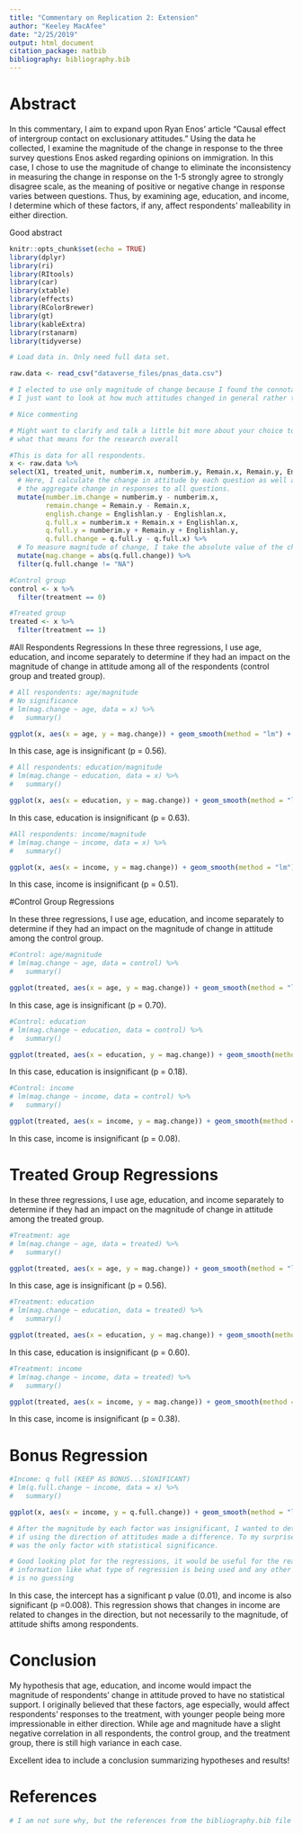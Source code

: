 ```yaml
---
title: "Commentary on Replication 2: Extension"
author: "Keeley MacAfee"
date: "2/25/2019"
output: html_document
citation_package: natbib
bibliography: bibliography.bib
---
```



# Abstract
In this commentary, I aim to expand upon Ryan Enos' article "Causal effect of intergroup contact on exclusionary attitudes." Using the data he collected, I examine the magnitude of the change in response to the three survey questions Enos asked regarding opinions on immigration. In this case, I chose to use the magnitude of change to eliminate the inconsistency in measuring the change in response on the 1-5 strongly agree to strongly disagree scale, as the meaning of positive or negative change in response varies between questions. Thus, by examining age, education, and income, I determine which of these factors, if any, affect respondents' malleability in either direction.

Good abstract

```r
knitr::opts_chunk$set(echo = TRUE)
library(dplyr)
library(ri)
library(RItools)
library(car)
library(xtable)
library(effects)
library(RColorBrewer)
library(gt)
library(kableExtra)
library(rstanarm)
library(tidyverse)
```



```r
# Load data in. Only need full data set.

raw.data <- read_csv("dataverse_files/pnas_data.csv")

# I elected to use only magnitude of change because I found the connotations of the questions to be different. For example, the change in response to the third question has a different meaning than a change in response to the first two.
# I just want to look at how much attitudes changed in general rather than distinguishing between exclusionary vs softening attitudes as a result of exposure to outgroups. I felt that Enos on one hand made the claim that people became more exclusionary but on the other hand argued that prolonged exposure could also make people more accepting. 

# Nice commenting

# Might want to clarify and talk a little bit more about your choice to use magnitude of chance and
# what that means for the research overall

#This is data for all respondents. 
x <- raw.data %>%
select(X1, treated_unit, numberim.x, numberim.y, Remain.x, Remain.y, Englishlan.x, Englishlan.y, age, education, income, treatment) %>%
  # Here, I calculate the change in attitude by each question as well as calculate 
  # the aggregate change in responses to all questions.
  mutate(number.im.change = numberim.y - numberim.x,
         remain.change = Remain.y - Remain.x,
         english.change = Englishlan.y - Englishlan.x,
         q.full.x = numberim.x + Remain.x + Englishlan.x,
         q.full.y = numberim.y + Remain.y + Englishlan.y,
         q.full.change = q.full.y - q.full.x) %>%
  # To measure magnitude of change, I take the absolute value of the change in response for all questions. 
  mutate(mag.change = abs(q.full.change)) %>%
  filter(q.full.change != "NA")

#Control group
control <- x %>%
  filter(treatment == 0)

#Treated group
treated <- x %>%
  filter(treatment == 1)
```



#All Respondents Regressions
In these three regressions, I use age, education, and income separately to determine if they had an impact on the magnitude of change in attitude among all of the respondents (control group and treated group).

```r
# All respondents: age/magnitude
# No significance 
# lm(mag.change ~ age, data = x) %>%
#   summary()

ggplot(x, aes(x = age, y = mag.change)) + geom_smooth(method = "lm") + xlab("Age") + ylab("Magnitude of Change") + ggtitle("Magnitude of Change by Age: All Respondents")
```

In this case, age is insignificant (p = 0.56). 



```r
# All respondents: education/magnitude
# lm(mag.change ~ education, data = x) %>%
#   summary()

ggplot(x, aes(x = education, y = mag.change)) + geom_smooth(method = "lm") + xlab("Education") + ylab("Magnitude of Change") + ggtitle("Magnitude of Change by Education: All Respondents")
```

In this case, education is insignificant (p = 0.63).



```r
#All respondents: income/magnitude
# lm(mag.change ~ income, data = x) %>%
#   summary()

ggplot(x, aes(x = income, y = mag.change)) + geom_smooth(method = "lm") + xlab("Income") + ylab("Magnitude of Change") + ggtitle("Magnitude of Change by Income: All Respondents")
```

In this case, income is insignificant (p = 0.51). 


#Control Group Regressions

In these three regressions, I use age, education, and income separately to determine if they had an impact on the magnitude of change in attitude among the control group. 

```r
#Control: age/magnitude
# lm(mag.change ~ age, data = control) %>%
#   summary()

ggplot(treated, aes(x = age, y = mag.change)) + geom_smooth(method = "lm") + xlab("Age") + ylab("Magnitude of Change") + ggtitle("Magnitude of Change by Age: Control")
```

In this case, age is insignificant (p = 0.70). 

```r
#Control: education
# lm(mag.change ~ education, data = control) %>%
#   summary()

ggplot(treated, aes(x = education, y = mag.change)) + geom_smooth(method = "lm") + xlab("Education") + ylab("Magnitude of Change") + ggtitle("Magnitude of Change by Education: Control")
```

In this case, education is insignificant (p = 0.18). 

```r
#Control: income
# lm(mag.change ~ income, data = control) %>%
#   summary()

ggplot(treated, aes(x = income, y = mag.change)) + geom_smooth(method = "lm") + xlab("Income") + ylab("Magnitude of Change") + ggtitle("Magnitude of Change by Income: Control")
```

In this case, income is insignificant (p = 0.08).

# Treated Group Regressions

In these three regressions, I use age, education, and income separately to determine if they had an impact on the magnitude of change in attitude among the treated group. 

```r
#Treatment: age
# lm(mag.change ~ age, data = treated) %>%
#   summary()

ggplot(treated, aes(x = age, y = mag.change)) + geom_smooth(method = "lm") + xlab("Age") + ylab("Magnitude of Change") + ggtitle("Magnitude of Change by Age: Treatment")
```

In this case, age is insignificant (p = 0.56).

```r
#Treatment: education
# lm(mag.change ~ education, data = treated) %>%
#   summary()

ggplot(treated, aes(x = education, y = mag.change)) + geom_smooth(method = "lm") + xlab("Education") + ylab("Magnitude of Change") + ggtitle("Magnitude of Change by Education: Treatment")
```

In this case, education is insignificant (p = 0.60).

```r
#Treatment: income
# lm(mag.change ~ income, data = treated) %>%
#   summary()

ggplot(treated, aes(x = income, y = mag.change)) + geom_smooth(method = "lm") + xlab("Income") + ylab("Magnitude of Change") + ggtitle("Magnitude of Change by Income: Treatment")
```

In this case, income is insignificant (p = 0.38).

# Bonus Regression 



```r
#Income: q full (KEEP AS BONUS...SIGNIFICANT)
# lm(q.full.change ~ income, data = x) %>%
#   summary()

ggplot(x, aes(x = income, y = q.full.change)) + geom_smooth(method = "lm") + xlab("Income") + ylab("Change") + ggtitle("Raw Change by Income: All Respondents")

# After the magnitude by each factor was insignificant, I wanted to determine 
# if using the direction of attitudes made a difference. To my surprise, income 
# was the only factor with statistical significance. 

# Good looking plot for the regressions, it would be useful for the reader is they contained a bit more
# information like what type of regression is being used and any other useful info in a footnote so there
# is no guessing
```

In this case, the intercept has a significant p value (0.01), and income is also significant (p =0.008). This regression shows that changes in income are related to changes in the direction, but not necessarily to the magnitude, of attitude shifts among respondents. 

# Conclusion
My hypothesis that age, education, and income would impact the magnitude of respondents' change in attitude proved to have no statistical support. I originally believed that these factors, age especially, would affect respondents' responses to the treatment, with younger people being more impressionable in either direction. While age and magnitude have a slight negative correlation in all respondents, the control group, and the treatment group, there is still high variance in each case.  

Excellent idea to include a conclusion summarizing hypotheses and results!

# References
```r
# I am not sure why, but the references from the bibliography.bib file do not show up. I copied Preceptor's bibliography and his title format at the beginning of the rmd. 
```

